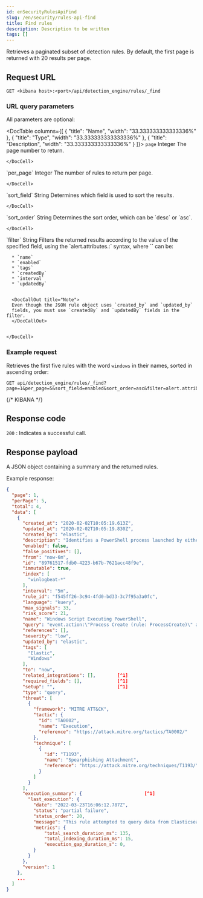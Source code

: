 ```yaml
---
id: enSecurityRulesApiFind
slug: /en/security/rules-api-find
title: Find rules
description: Description to be written
tags: []
---
```


<div id="rules-api-find"></div>

Retrieves a paginated subset of detection rules. By default, the first
page is returned with 20 results per page.

## Request URL

`GET <kibana host>:<port>/api/detection_engine/rules/_find`

### URL query parameters

All parameters are optional:

<DocTable columns={[
  {
    "title": "Name",
    "width": "33.333333333333336%"
  },
  {
    "title": "Type",
    "width": "33.333333333333336%"
  },
  {
    "title": "Description",
    "width": "33.333333333333336%"
  }
]}>
  <DocRow>
    <DocCell>`page`</DocCell>
    <DocCell>Integer</DocCell>
    <DocCell>
      The page number to return.
      
      
    </DocCell>
  </DocRow>
  <DocRow>
    <DocCell>`per_page`</DocCell>
    <DocCell>Integer</DocCell>
    <DocCell>
      The number of rules to return per page.
      
      
    </DocCell>
  </DocRow>
  <DocRow>
    <DocCell>`sort_field`</DocCell>
    <DocCell>String</DocCell>
    <DocCell>
      Determines which field is used to sort the results.
      
      
    </DocCell>
  </DocRow>
  <DocRow>
    <DocCell>`sort_order`</DocCell>
    <DocCell>String</DocCell>
    <DocCell>
      Determines the sort order, which can be `desc` or `asc`.
      
      
    </DocCell>
  </DocRow>
  <DocRow>
    <DocCell>`filter`</DocCell>
    <DocCell>String</DocCell>
    <DocCell>
      Filters the returned results according to the value of the
      specified field, using the `alert.attributes.<field name>:<field value>`
      syntax, where `<field name>` can be:
      
      * `name`
      * `enabled`
      * `tags`
      * `createdBy`
      * `interval`
      * `updatedBy`

      
      <DocCallOut title="Note">
      Even though the JSON rule object uses `created_by` and `updated_by`
      fields, you must use `createdBy` and `updatedBy` fields in the filter.
      </DocCallOut>
      
      
    </DocCell>
  </DocRow>
</DocTable>

### Example request

Retrieves the first five rules with the word `windows` in their names, sorted
in ascending order:

```console
GET api/detection_engine/rules/_find?page=1&per_page=5&sort_field=enabled&sort_order=asc&filter=alert.attributes.name:windows
```
{/* KIBANA */}

## Response code

`200` 
    : Indicates a successful call.

## Response payload

A JSON object containing a summary and the returned rules.

Example response:

```json
{
  "page": 1,
  "perPage": 5,
  "total": 4,
  "data": [
    {
      "created_at": "2020-02-02T10:05:19.613Z",
      "updated_at": "2020-02-02T10:05:19.830Z",
      "created_by": "elastic",
      "description": "Identifies a PowerShell process launched by either cscript.exe or wscript.exe. Observing Windows scripting processes executing a PowerShell script, may be indicative of malicious activity.",
      "enabled": false,
      "false_positives": [],
      "from": "now-6m",
      "id": "89761517-fdb0-4223-b67b-7621acc48f9e",
      "immutable": true,
      "index": [
        "winlogbeat-*"
      ],
      "interval": "5m",
      "rule_id": "f545ff26-3c94-4fd0-bd33-3c7f95a3a0fc",
      "language": "kuery",
      "max_signals": 33,
      "risk_score": 21,
      "name": "Windows Script Executing PowerShell",
      "query": "event.action:\"Process Create (rule: ProcessCreate)\" and process.parent.name:(\"wscript.exe\" or \"cscript.exe\") and process.name:\"powershell.exe\"",
      "references": [],
      "severity": "low",
      "updated_by": "elastic",
      "tags": [
        "Elastic",
        "Windows"
      ],
      "to": "now",
      "related_integrations": [],        [^1]
      "required_fields": [],             [^1]
      "setup": "",                       [^1]
      "type": "query",
      "threat": [
        {
          "framework": "MITRE ATT&CK",
          "tactic": {
            "id": "TA0002",
            "name": "Execution",
            "reference": "https://attack.mitre.org/tactics/TA0002/"
          },
          "technique": [
            {
              "id": "T1193",
              "name": "Spearphishing Attachment",
              "reference": "https://attack.mitre.org/techniques/T1193/"
            }
          ]
        }
      ],
      "execution_summary": {                       [^1]
        "last_execution": {
          "date": "2022-03-23T16:06:12.787Z",
          "status": "partial failure",
          "status_order": 20,
          "message": "This rule attempted to query data from Elasticsearch indices listed in the \"Index pattern\" section of the rule definition, but no matching index was found.",
          "metrics": {
              "total_search_duration_ms": 135,
              "total_indexing_duration_ms": 15,
              "execution_gap_duration_s": 0,
          }
        }
      },
      "version": 1
    },
    ...
  ]
}

```
[^1]: <DocBadge template="in development" />  These fields are under development and their usage or schema may change: `related_integrations`, `required_fields`, `setup`, and `execution_summary`.
